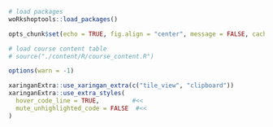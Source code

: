 ```r
# load packages
woRkshoptools::load_packages()

opts_chunk$set(echo = TRUE, fig.align = "center", message = FALSE, cache = FALSE)

# load course content table
# source("./content/R/course_content.R")

options(warn = -1)

xaringanExtra::use_xaringan_extra(c("tile_view", "clipboard"))
xaringanExtra::use_extra_styles(
  hover_code_line = TRUE,         #<<
  mute_unhighlighted_code = FALSE  #<<
)
```

